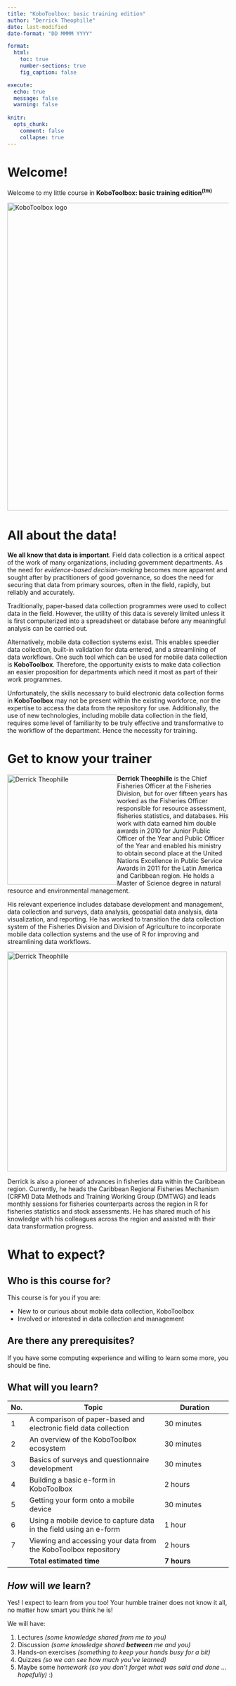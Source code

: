 ```yaml
---
title: "KoboToolbox: basic training edition"
author: "Derrick Theophille"
date: last-modified
date-format: "DD MMMM YYYY"

format: 
  html:
    toc: true
    number-sections: true
    fig_caption: false

execute: 
  echo: true
  message: false
  warning: false
  
knitr: 
  opts_chunk: 
    comment: false
    collapse: true
---
```


# Welcome!
Welcome to my little course in **KoboToolbox: basic training edition^(tm)^**

<img src="kobotoolbox-logo-lrg.png" alt="KoboToolbox logo" width="700"/>

# All about the data!

**We all know that data is important**. Field data collection is a critical aspect of the work of many organizations, including government departments. As the need for *evidence-based* *decision-making* becomes more apparent and sought after by practitioners of good governance, so does the need for securing that data from primary sources, often in the field, rapidly, but reliably and accurately.

Traditionally, paper-based data collection programmes were used to collect data in the field. However, the utility of this data is severely limited unless it is first computerized into a spreadsheet or database before any meaningful analysis can be carried out. 

Alternatively, mobile data collection systems exist. This enables speedier data collection, built-in validation for data entered, and a streamlining of data workflows. One such tool which can be used for mobile data collection is **KoboToolbox**. Therefore, the opportunity exists to make data collection an easier proposition for departments which need it most as part of their work programmes.

Unfortunately, the skills necessary to build electronic data collection forms in **KoboToolbox** may not be present within the existing workforce, nor the expertise to access the data from the repository for use. Additionally, the use of new technologies, including mobile data collection in the field, requires some level of familiarity to be truly effective and transformative to the workflow of the department. Hence the necessity for training.

# Get to know your trainer 

<img style="float: left;" src="IMG-20201228-WA0004.jpg" alt="Derrick Theophille" width="250"/>

**Derrick Theophille** is the Chief Fisheries Officer at the Fisheries Division, but for over fifteen years has worked as the Fisheries Officer responsible for resource assessment, fisheries statistics, and databases. His work with data earned him double awards in 2010 for Junior Public Officer of the Year and Public Officer of the Year and enabled his ministry to obtain second place at the United Nations Excellence in Public Service Awards in 2011 for the Latin America and Caribbean region. He holds a Master of Science degree in natural resource and environmental management.

His relevant experience includes database development and management, data collection and surveys, data analysis, geospatial data analysis, data visualization, and reporting. He has worked to transition the data collection system of the Fisheries Division and Division of Agriculture to incorporate mobile data collection systems and the use of R for improving and streamlining data workflows.

<img style="float: center;" src="derrick-crfm-r-training.jpg" alt="Derrick Theophille" height="500"/>

Derrick is also a pioneer of advances in fisheries data within the Caribbean region. Currently, he heads the Caribbean Regional Fisheries Mechanism (CRFM) Data Methods and Training Working Group (DMTWG) and leads monthly sessions for fisheries counterparts across the region in R for fisheries statistics and stock assessments. He has shared much of his knowledge with his colleagues across the region and assisted with their data transformation progress.


# What to expect?

## Who is this course for?

This course is for you if you are:

- New to or curious about mobile data collection, KoboToolbox
- Involved or interested in data collection and management

## Are there any prerequisites?

If you have some computing experience and willing to learn some more, you should be fine.

## What will you learn?

| **No.** | **Topic**                                                          | **Duration** |
| ------ | ------------------------------------------------------------------ | --------------------------------- |
| 1      | A comparison of paper-based and electronic field data collection   | 30 minutes                        |
| 2      | An overview of the KoboToolbox ecosystem                           | 30 minutes                        |
| 3      | Basics of surveys and questionnaire development                    | 30 minutes                        |
| 4      | Building a basic e-form in KoboToolbox                             | 2 hours                           |
| 5      | Getting your form onto a mobile device                             | 30 minutes                        |
| 6      | Using a mobile device to capture data in the field using an e-form | 1 hour                            |
| 7      | Viewing and accessing your data from the KoboToolbox repository    | 2 hours                           |
|        | **Total estimated time**                                           | **7 hours**                       |

## *How* will *we* learn?

Yes! I expect to learn from you too! Your humble trainer does not know it all, no matter how smart you think he is!

We will have:

1. Lectures *(some knowledge shared from me to you)*
2. Discussion *(some knowledge shared **between** me and you)*
3. Hands-on exercises *(something to keep your hands busy for a bit)*
4. Quizzes *(so we can see how much you've learned)*
5. Maybe some *homework* *(so you don't forget what was said and done ...hopefully)* :)